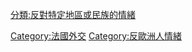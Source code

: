 [[分類:反對特定地區或民族的情緒|分類:反對特定地區或民族的情緒]]
[[Category:法國外交|Category:法國外交]]
[[Category:反歐洲人情緒|Category:反歐洲人情緒]]